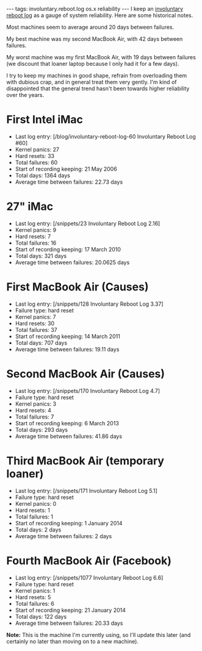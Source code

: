---
tags: involuntary.reboot.log os.x reliability
---
I keep an [[involuntary reboot log]] as a gauge of system reliability. Here are some historical notes.

Most machines seem to average around 20 days between failures.

My best machine was my second MacBook Air, with 42 days between failures.

My worst machine was my first MacBook Air, with 19 days between failures (we discount that loaner laptop because I only had it for a few days).

I try to keep my machines in good shape, refrain from overloading them with dubious crap, and in general treat them very gently. I'm kind of disappointed that the general trend hasn't been towards higher reliability over the years.

= First Intel iMac =

* Last log entry: [/blog/involuntary-reboot-log-60 Involuntary Reboot Log #60]
* Kernel panics: 27
* Hard resets: 33
* Total failures: 60
* Start of recording keeping: 21 May 2006
* Total days: 1364 days
* Average time between failures: 22.73 days

= 27" iMac =

* Last log entry: [/snippets/23 Involuntary Reboot Log 2.16]
* Kernel panics: 9
* Hard resets: 7
* Total failures: 16
* Start of recording keeping: 17 March 2010
* Total days: 321 days
* Average time between failures: 20.0625 days

= First MacBook Air (Causes) =

* Last log entry: [/snippets/128 Involuntary Reboot Log 3.37]
* Failure type: hard reset
* Kernel panics: 7
* Hard resets: 30
* Total failures: 37
* Start of recording keeping: 14 March 2011
* Total days: 707 days
* Average time between failures: 19.11 days

= Second MacBook Air (Causes) =

* Last log entry: [/snippets/170 Involuntary Reboot Log 4.7]
* Failure type: hard reset
* Kernel panics: 3
* Hard resets: 4
* Total failures: 7
* Start of recording keeping: 6 March 2013
* Total days: 293 days
* Average time between failures: 41.86 days

= Third MacBook Air (temporary loaner) =

* Last log entry: [/snippets/171 Involuntary Reboot Log 5.1]
* Failure type: hard reset
* Kernel panics: 0
* Hard resets: 1
* Total failures: 1
* Start of recording keeping: 1 January 2014
* Total days: 2 days
* Average time between failures: 2 days

= Fourth MacBook Air (Facebook) =

* Last log entry: [/snippets/1077 Involuntary Reboot Log 6.6]
* Failure type: hard reset
* Kernel panics: 1
* Hard resets: 5
* Total failures: 6
* Start of recording keeping: 21 January 2014
* Total days: 122 days
* Average time between failures: 20.33 days

'''Note:''' This is the machine I'm currently using, so I'll update this later (and certainly no later than moving on to a new machine).
